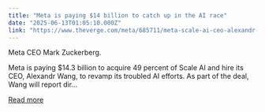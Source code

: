 ```yaml
---
title: "Meta is paying $14 billion to catch up in the AI race"
date: "2025-06-13T01:05:10.000Z"
link: "https://www.theverge.com/meta/685711/meta-scale-ai-ceo-alexandr-wang"
---
```


Meta CEO Mark Zuckerberg.

Meta is paying $14.3 billion to acquire 49 percent of Scale AI and hire its CEO, Alexandr Wang, to revamp its troubled AI efforts. 
As part of the deal, Wang will report dir...

[Read more](https://www.theverge.com/meta/685711/meta-scale-ai-ceo-alexandr-wang)

